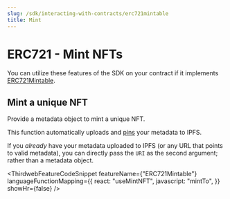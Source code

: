 ```yaml
---
slug: /sdk/interacting-with-contracts/erc721mintable
title: Mint
---
```



# ERC721 - Mint NFTs

You can utilize these features of the SDK on your contract if it implements [ERC721Mintable](/contract-kit/erc721mintable).

<div className="row" style={{ marginBottom: 24 }}>
  <div className="col col--12" style={{ marginTop: 8 }}>
    <QuickstartCard
      name="Learn how to implement ERC721Mintable in your smart contract"
      link={"/contract-kit/erc721mintable"}
      image="/assets/icons/general.png"
    />
  </div>
</div>

## Mint a unique NFT

Provide a metadata object to mint a unique NFT.

This function automatically uploads and [pins](https://blog.thirdweb.com/guides/securing-pinning-your-nft-with-ipfs/) your metadata to IPFS.

If you _already_ have your metadata uploaded to IPFS (or any URL that points to valid metadata),
you can directly pass the `URI` as the second argument; rather than a metadata object.

<ThirdwebFeatureCodeSnippet
  featureName={"ERC721Mintable"}
  languageFunctionMapping={{
    react: "useMintNFT",
    javascript: "mintTo",
  }}
  showHr={false}
/>
